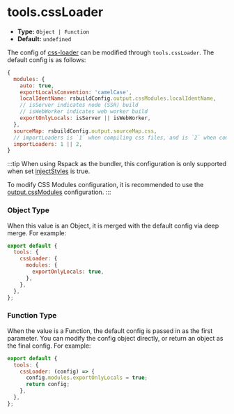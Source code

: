 # tools.cssLoader

- **Type:** `Object | Function`
- **Default:** `undefined`

The config of [css-loader](https://github.com/webpack-contrib/css-loader) can be modified through `tools.cssLoader`. The default config is as follows:

```js
{
  modules: {
    auto: true,
    exportLocalsConvention: 'camelCase',
    localIdentName: rsbuildConfig.output.cssModules.localIdentName,
    // isServer indicates node (SSR) build
    // isWebWorker indicates web worker build
    exportOnlyLocals: isServer || isWebWorker,
  },
  sourceMap: rsbuildConfig.output.sourceMap.css,
  // importLoaders is `1` when compiling css files, and is `2` when compiling sass/less files
  importLoaders: 1 || 2,
}
```

:::tip
When using Rspack as the bundler, this configuration is only supported when set [injectStyles](/config/output/inject-styles) is true.

To modify CSS Modules configuration, it is recommended to use the [output.cssModules](/config/output/css-modules) configuration.
:::

### Object Type

When this value is an Object, it is merged with the default config via deep merge. For example:

```js
export default {
  tools: {
    cssLoader: {
      modules: {
        exportOnlyLocals: true,
      },
    },
  },
};
```

### Function Type

When the value is a Function, the default config is passed in as the first parameter. You can modify the config object directly, or return an object as the final config. For example:

```js
export default {
  tools: {
    cssLoader: (config) => {
      config.modules.exportOnlyLocals = true;
      return config;
    },
  },
};
```
